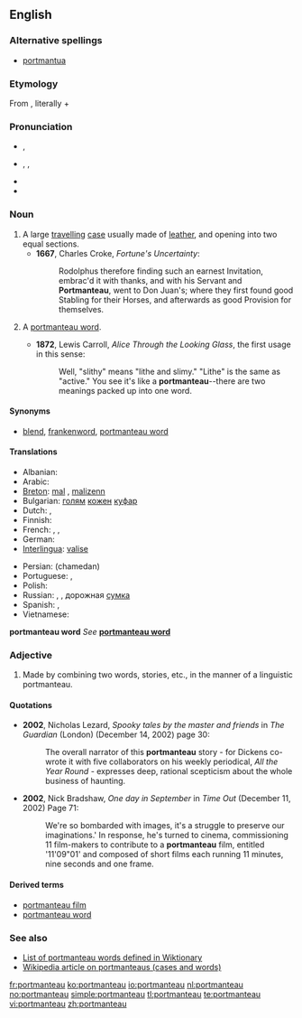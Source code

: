 {{was wotd|2007|March|8}}
==English==
{{wikipedia}}

===Alternative spellings===
* {{sense|travelling case}} [[portmantua]]

===Etymology===
From {{F.}} {{term|portemanteau|lang=fr}}, literally {{term|porte||carry}} + {{term|manteau|lang=fr||coat}}

===Pronunciation===
*{{a|RP}} {{IPA|/pɔːtˈmæn.təʊ/}}, {{SAMPA|/pO:t"m{nt@U/}}
*{{a|US}} {{enPR|pôrt'măntō}}, {{IPA|/pɔːrtˈmæntoʊ/}}, {{SAMPA|/pO:rt"m{ntou/}}
*{{audio|en-us-portmanteau-1.ogg|Audio 1 (US)}}
*{{audio|en-us-portmanteau-2.ogg|Audio 2 (US)}}

===Noun===
{{en-noun|pl2=portmanteaux}}

# A large [[travel]]ling [[case]] usually made of [[leather]], and opening into two equal sections.
#*'''1667''', Charles Croke, ''Fortune's Uncertainty'':
#*: Rodolphus therefore finding such an earnest Invitation, embrac'd it with thanks, and with his Servant and '''Portmanteau''', went to Don Juan's; where they first found good Stabling for their Horses, and afterwards as good Provision for themselves.
# {{linguistics}} A [[portmanteau word]].
#* '''1872''', Lewis Carroll, ''Alice Through the Looking Glass'', the first usage in this sense:
#*: Well, "slithy" means "lithe and slimy." "Lithe" is the same as "active." You see it's like a '''portmanteau'''--there are two meanings packed up into one word.

====Synonyms====
* {{sense|portmanteau word}} [[blend]], [[frankenword]], [[portmanteau word]]

====Translations====

{{trans-top|case}}
* Albanian: {{t+|sq|baule|f|xs=Albanian}}
* Arabic: {{t-|ar|حقيبة سفر|sc=Arab}}
* [[Breton]]: [[mal]] {{f}}, [[malizenn]] {{f}}
* Bulgarian: [[голям]] [[кожен]] [[куфар]] {{m}}
* Dutch: {{t+|nl|koffer|f}}, {{t-|nl|valies|f}}
* Finnish: {{t+|fi|matkalaukku}}
* French: {{t+|fr|portemanteau|m}}, {{t+|fr|valise|f}}, {{t+|fr|malle|f}}
* German: {{t+|de|Koffer|m}}
* [[Interlingua]]: [[valise#Interlingua|valise]]
{{trans-mid}}
* Persian: {{fa-Arab|[[چمدان]]}} (chamedan)
* Portuguese: {{t-|pt|maleta|f}}, {{t+|pt|valise|f}}
* Polish: {{t-|pl|waliza|f}}
* Russian: {{t+|ru|чемодан|m|tr=čemodan|sc=Cyrl}}, {{t+|ru|баул|m|tr=baúl|sc=Cyrl}}, дорожная [[сумка]] {{f}}
* Spanish: {{t+|es|maleta|f}}, {{t-|es|valija|f}}
* Vietnamese: {{t+|vi|va li|xs=Vietnamese}}
{{trans-bottom}}

'''portmanteau word'''
''See'' '''[[portmanteau word]]'''

===Adjective===
{{en-adj|-}}

# {{context|used only before a noun|of a word, story, etc.}} Made by combining two words, stories, etc., in the manner of a linguistic portmanteau.

====Quotations====
*'''2002''', Nicholas Lezard, ''Spooky tales by the master and friends'' in ''The Guardian'' (London) (December 14, 2002) page 30:
*: The overall narrator of this '''portmanteau''' story - for Dickens co-wrote it with five collaborators on his weekly periodical, ''All the Year Round'' - expresses deep, rational scepticism about the whole business of haunting.
*'''2002''', Nick Bradshaw, ''One day in September'' in ''Time Out'' (December 11, 2002) Page 71:
*: We're so bombarded with images, it's a struggle to preserve our imaginations.' In response, he's turned to cinema, commissioning 11 film-makers to contribute to a '''portmanteau''' film, entitled '11'09"01' and composed of short films each running 11 minutes, nine seconds and one frame.

====Derived terms====
*[[portmanteau film]]
*[[portmanteau word]]

===See also===
*[[:Category:Portmanteaus|List of portmanteau words defined in Wiktionary]]
*[[w:Portmanteau|Wikipedia article on portmanteaus (cases and words)]]

[[fr:portmanteau]]
[[ko:portmanteau]]
[[io:portmanteau]]
[[nl:portmanteau]]
[[no:portmanteau]]
[[simple:portmanteau]]
[[tl:portmanteau]]
[[te:portmanteau]]
[[vi:portmanteau]]
[[zh:portmanteau]]